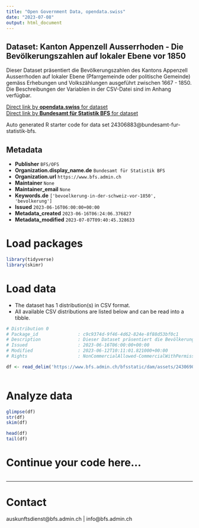 ```yaml
---
title: "Open Government Data, opendata.swiss"
date: "2023-07-08"
output: html_document
---
```


## Dataset: Kanton Appenzell Ausserrhoden - Die Bevölkerungszahlen auf lokaler Ebene vor 1850

Dieser Dataset präsentiert die Bevölkerungszahlen des Kantons Appenzell Ausserrhoden auf lokaler Ebene (Pfarrgemeinde oder politische Gemeinde) gemäss Erhebungen und Volkszählungen ausgeführt zwischen 1667 - 1850. Die Beschreibungen der Variablen in der CSV-Datei sind im Anhang verfügbar.

[Direct link by **opendata.swiss** for dataset](https://opendata.swiss/de/dataset/kanton-appenzell-ausserrhoden-die-bevolkerungszahlen-auf-lokaler-ebene-vor-1850)<br>
[Direct link by **Bundesamt für Statistik BFS** for dataset](https://www.bfs.admin.ch/asset/de/ts-x-01-2223-AR)

Auto generated R starter code for data set 24306883@bundesamt-fur-statistik-bfs.

## Metadata

- **Publisher** `BFS/OFS`
- **Organization.display_name.de** `Bundesamt für Statistik BFS`
- **Organization.url** `https://www.bfs.admin.ch`
- **Maintainer** `None`
- **Maintainer_email** `None`
- **Keywords.de** `['bevoelkerung-in-der-schweiz-vor-1850', 'bevolkerung']`
- **Issued** `2023-06-16T06:00:00+00:00`
- **Metadata_created** `2023-06-16T06:24:06.376827`
- **Metadata_modified** `2023-07-07T09:40:45.328633`


# Load packages

```r

library(tidyverse)
library(skimr)

```

# Load data

-   The dataset has 1 distribution(s) in CSV format.
-   All available CSV distributions are listed below and can be read into a tibble.

```r

# Distribution 0
# Package_id               : c9c9374d-9f46-4d62-824e-8f88d53bf0c1
# Description              : Dieser Dataset präsentiert die Bevölkerungszahlen des Kantons Appenzell Ausserrhoden auf lokaler Ebene (Pfarrgemeinde oder politische Gemeinde) gemäss Erhebungen und Volkszählungen ausgeführt zwischen 1667 - 1850. Die Beschreibungen der Variablen in der CSV-Datei sind im Anhang verfügbar.
# Issued                   : 2023-06-16T06:00:00+00:00
# Modified                 : 2023-06-12T10:11:01.821000+00:00
# Rights                   : NonCommercialAllowed-CommercialWithPermission-ReferenceRequired

df <- read_delim('https://www.bfs.admin.ch/bfsstatic/dam/assets/24306900/master')



```

# Analyze data

```r

glimpse(df)
str(df)
skim(df)

head(df)
tail(df)

```

# Continue your code here...

```r

```

------------------------------------------------------------------------

# Contact

auskunftsdienst@bfs.admin.ch | info@bfs.admin.ch
